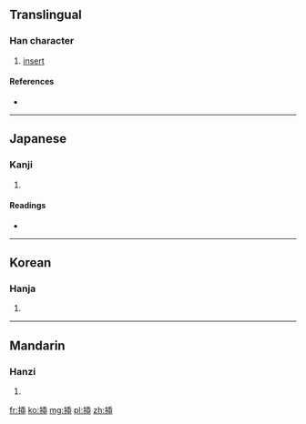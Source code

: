 {{also|插}}
==Translingual==

===Han character===
{{Han char|rn=64|rad=手|as=09|sn=12|four=|canj=手竹十中 (QHJL), X手竹十中 (XQHJL)}}

# [[insert]]

====References====
* {{Han ref|kx=0445.341|dkj=12346|hdz=31918.050|uh=63F7|ud=25591}}

----

==Japanese==

===Kanji===
{{ja-kanji|grade=|rs=手09}}

# {{defn|Japanese|sort=手09}}

====Readings====
* {{ja-readings|on=[[そう]] (sō)|kun=[[さす]] (sasu), [[にない]] (ninai), [[とる]] (toru)}}

----

==Korean==

===Hanja===
{{ko-hanja|hangeul=삽|eumhun=|rv=sap|mr=sap|y=sap}}

# {{defn|Korean|sort=手09}}

----

==Mandarin==

===Hanzi===
{{cmn-hanzi|pin=[[chā]] ([[cha1]])|wg=ch'a<sup>1</sup>}}

# {{defn|Mandarin|sort=手09}}

[[fr:揷]]
[[ko:揷]]
[[mg:揷]]
[[pl:揷]]
[[zh:揷]]